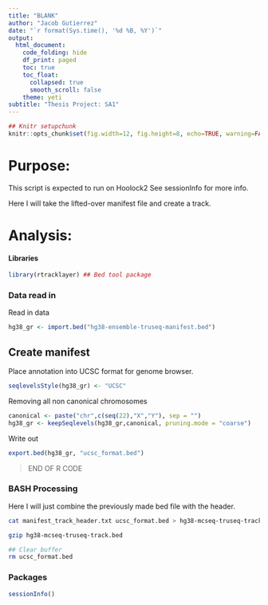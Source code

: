 ```yaml
---
title: "BLANK"
author: "Jacob Gutierrez"
date: "`r format(Sys.time(), '%d %B, %Y')`"
output:
  html_document:
    code_folding: hide
    df_print: paged
    toc: true
    toc_float:
      collapsed: true
      smooth_scroll: false
    theme: yeti
subtitle: "Thesis Project: SA1"
---
```


```r
## Knitr setupchunk
knitr::opts_chunk$set(fig.width=12, fig.height=8, echo=TRUE, warning=FALSE, message=FALSE, rows.print=20, eval = TRUE)
```

# Purpose: {.tabset .tabset-fade .tabset-pills}

This script is expected to run on Hoolock2 See sessionInfo for more info.

Here I will take the lifted-over manifest file and create a track. 


# Analysis:

#### Libraries


```r
library(rtracklayer) ## Bed tool package
```


### Data read in 

Read in data 
```r
hg38_gr <- import.bed("hg38-ensemble-truseq-manifest.bed")
```

## Create manifest

Place annotation into UCSC format for genome browser. 

```r
seqlevelsStyle(hg38_gr) <- "UCSC"
```


Removing all non canonical chromosomes

```r
canonical <- paste("chr",c(seq(22),"X","Y"), sep = "")
hg38_gr <- keepSeqlevels(hg38_gr,canonical, pruning.mode = "coarse")
```

Write out 

```r
export.bed(hg38_gr, "ucsc_format.bed")
```

> END OF R CODE

### BASH Processing

Here I will just combine the previously made bed file with the header. 

```bash
cat manifest_track_header.txt ucsc_format.bed > hg38-mcseq-truseq-track.bed

gzip hg38-mcseq-truseq-track.bed

## Clear buffer
rm ucsc_format.bed
```





### Packages

```r
sessionInfo()
```

